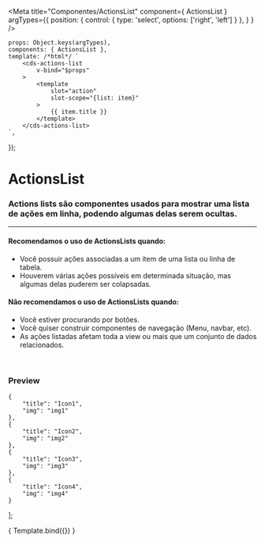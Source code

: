 
<Meta
	title="Componentes/ActionsList"
	component={ ActionsList }
	argTypes={{
		position: { control: { type: 'select', options: ['right', 'left'] } },
	}
}
/>

	props: Object.keys(argTypes),
	components: { ActionsList },
	template: /*html*/ `
		<cds-actions-list
			v-bind="$props" 
		>
			<template
				slot="action"
				slot-scope="{list: item}"
			>
				{{ item.title }}
			</template>
		</cds-actions-list>
	`,
});

# ActionsList

### Actions lists são componentes usados para mostrar uma lista de ações em linha, podendo algumas delas serem ocultas.
---

#### Recomendamos o uso de ActionsLists quando:
- Você possuir ações associadas a um item de uma lista ou linha de tabela.
- Houverem várias ações possíveis em determinada situação, mas algumas delas puderem ser colapsadas.

#### Não recomendamos o uso de ActionsLists quando:
- Você estiver procurando por botões.
- Você quiser construir componentes de navegação (Menu, navbar, etc).
- As ações listadas afetam toda a view ou mais que um conjunto de dados relacionados.

<br />

### Preview

	{
		"title": "Icon1",
		"img": "img1"
	},
	{
		"title": "Icon2",
		"img": "img2"
	},
	{
		"title": "Icon3",
		"img": "img3"
	},
	{
		"title": "Icon4",
		"img": "img4"
	}
];

<Canvas>
	<Story
		name="Actions list"
		args={{
			actions: actions,
			numberOfExpandedActions: 2,
			collapsedActionName: 'Mais ações',
			expandedActionName: 'Menos ações',
			position: 'right',
		}}
	>
		{ Template.bind({}) }
	</Story>
</Canvas>

<ArgsTable story="Actions list" />